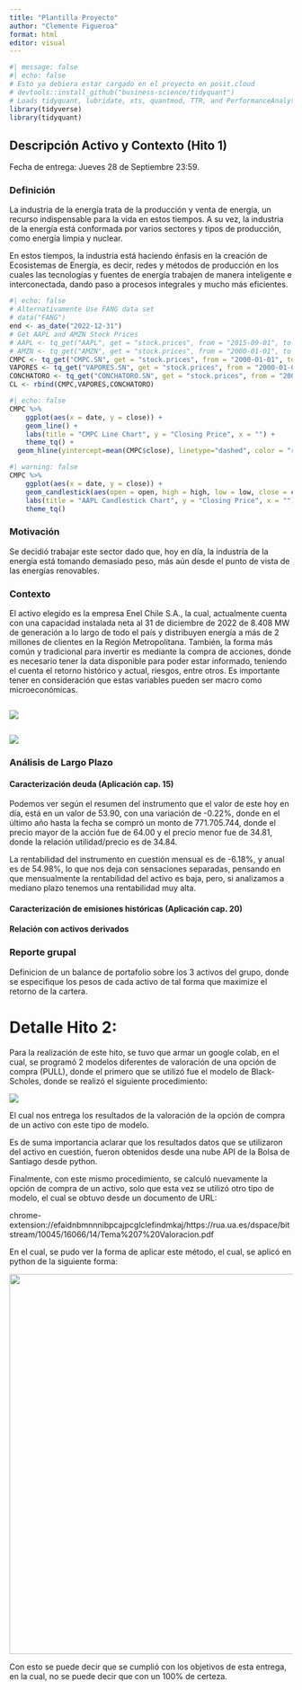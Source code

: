 ```yaml
---
title: "Plantilla Proyecto"
author: "Clemente Figueroa"
format: html
editor: visual
---
```


```r
#| message: false
#| echo: false
# Esto ya debiera estar cargado en el proyecto en posit.cloud
# devtools::install_github("business-science/tidyquant")
# Loads tidyquant, lubridate, xts, quantmod, TTR, and PerformanceAnalytics
library(tidyverse)
library(tidyquant)  
```

## Descripción Activo y Contexto (Hito 1)

Fecha de entrega: Jueves 28 de Septiembre 23:59.

### Definición

La industria de la energía trata de la producción y venta de energía, un recurso indispensable para la vida en estos tiempos. A su vez, la industria de la energía está conformada por varios sectores y tipos de producción, como energía limpia y nuclear.

En estos tiempos, la industria está haciendo énfasis en la creación de Ecosistemas de Energía, es decir, redes y métodos de producción en los cuales las tecnologías y fuentes de energía trabajen de manera inteligente e interconectada, dando paso a procesos integrales y mucho más eficientes.

```r
#| echo: false
# Alternativamente Use FANG data set
# data("FANG") 
end <- as_date("2022-12-31")
# Get AAPL and AMZN Stock Prices
# AAPL <- tq_get("AAPL", get = "stock.prices", from = "2015-09-01", to = end)
# AMZN <- tq_get("AMZN", get = "stock.prices", from = "2000-01-01", to = end)
CMPC <- tq_get("CMPC.SN", get = "stock.prices", from = "2000-01-01", to = end)
VAPORES <- tq_get("VAPORES.SN", get = "stock.prices", from = "2000-01-01", to = end)
CONCHATORO <- tq_get("CONCHATORO.SN", get = "stock.prices", from = "2000-01-01", to = end)
CL <- rbind(CMPC,VAPORES,CONCHATORO)

```

```r
#| echo: false
CMPC %>%
    ggplot(aes(x = date, y = close)) +
    geom_line() +
    labs(title = "CMPC Line Chart", y = "Closing Price", x = "") + 
    theme_tq() +
  geom_hline(yintercept=mean(CMPC$close), linetype="dashed", color = "red")
```

```r
#| warning: false
CMPC %>%
    ggplot(aes(x = date, y = close)) +
    geom_candlestick(aes(open = open, high = high, low = low, close = close)) +
    labs(title = "AAPL Candlestick Chart", y = "Closing Price", x = "") +
    theme_tq()
```

### Motivación

Se decidió trabajar este sector dado que, hoy en día, la industria de la energía está tomando demasiado peso, más aún desde el punto de vista de las energías renovables.

### Contexto

El activo elegido es la empresa Enel Chile S.A., la cual, actualmente cuenta con una capacidad instalada neta al 31 de diciembre de 2022 de 8.408 MW de generación a lo largo de todo el país y distribuyen energía a más de 2 millones de clientes en la Región Metropolitana. También, la forma más común y tradicional para invertir es mediante la compra de acciones, donde es necesario tener la data disponible para poder estar informado, teniendo el cuenta el retorno histórico y actual, riesgos, entre otros. Es importante tener en consideración que estas variables pueden ser macro como microeconómicas.

::: columns
![](Captura%20de%20pantalla%202023-09-28%20235149.png)
:::

![](Imagen1.png){fig-align="center"}

### Análisis de Largo Plazo

#### Caracterización deuda (Aplicación cap. 15)

Podemos ver según el resumen del instrumento que el valor de este hoy en día, está en un valor de 53.90, con una variación de -0.22%, donde en el último año hasta la fecha se compró un monto de 771.705.744, donde el precio mayor de la acción fue de 64.00 y el precio menor fue de 34.81, donde la relación utilidad/precio es de 34.84.

La rentabilidad del instrumento en cuestión mensual es de -6.18%, y anual es de 54.98%, lo que nos deja con sensaciones separadas, pensando en que mensualmente la rentabilidad del activo es baja, pero, si analizamos a mediano plazo tenemos una rentabilidad muy alta.

#### Caracterización de emisiones históricas (Aplicación cap. 20)

#### Relación con activos derivados

### Reporte grupal

Definicion de un balance de portafolio sobre los 3 activos del grupo, donde se especifique los pesos de cada activo de tal forma que maximize el retorno de la cartera.

# **Detalle Hito 2:**

Para la realización de este hito, se tuvo que armar un google colab, en el cual, se programó 2 modelos diferentes de valoración de una opción de compra (PULL), donde el primero que se utilizó fue el modelo de Black-Scholes, donde se realizó el siguiente procedimiento:

![](Modelo Continuo Black-Scholes.png)

El cual nos entrega los resultados de la valoración de la opción de compra de un activo con este tipo de modelo.

Es de suma importancia aclarar que los resultados datos que se utilizaron del activo en cuestión, fueron obtenidos desde una nube API de la Bolsa de Santiago desde python.

Finalmente, con este mismo procedimiento, se calculó nuevamente la opción de compra de un activo, solo que esta vez se utilizó otro tipo de modelo, el cual se obtuvo desde un documento de URL:

chrome-extension://efaidnbmnnnibpcajpcglclefindmkaj/https://rua.ua.es/dspace/bitstream/10045/16066/14/Tema%207%20Valoracion.pdf

En el cual, se pudo ver la forma de aplicar este método, el cual, se aplicó en python de la siguiente forma:

![](Modelo Binomial de valoracion.png){width="677"}

Con esto se puede decir que se cumplió con los objetivos de esta entrega, en la cual, no se puede decir que con un 100% de certeza.
